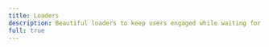 ```yaml
---
title: Loaders
description: Beautiful loaders to keep users engaged while waiting for content to load
full: true
---
```



<div className="grid gap-5 gap-y-8 md:grid-cols-2 xl:grid-cols-3">
  <DrawerCodePreview
    name="classic-loader"
    responsive
    code={(await extractSourceCode("classic-loader")).code}
    lang="tsx"
    classNameComponentContainer="p-16 pt-24"
  />
  <DrawerCodePreview
    name="modified-classic-loader"
    responsive
    code={(await extractSourceCode("modified-classic-loader")).code}
    lang="tsx"
    classNameComponentContainer="p-16 pt-24"
  />
  <DrawerCodePreview
    name="concentric-loader"
    responsive
    code={(await extractSourceCode("concentric-loader")).code}
    lang="tsx"
    classNameComponentContainer="p-16 pt-24"
  />
  <DrawerCodePreview
    name="bouncing-loader"
    responsive
    code={(await extractSourceCode("bouncing-loader")).code}
    lang="tsx"
    classNameComponentContainer="p-16 pt-24"
  />
  <DrawerCodePreview
    name="pulsating-loader"
    responsive
    code={(await extractSourceCode("pulsating-loader")).code}
    lang="tsx"
    classNameComponentContainer="p-16 pt-24"
  />
  <DrawerCodePreview
    name="ripple-loader"
    responsive
    code={(await extractSourceCode("ripple-loader")).code}
    lang="tsx"
    classNameComponentContainer="p-16 pt-24"
  />
  <DrawerCodePreview
    name="spiral-loader"
    responsive
    code={(await extractSourceCode("spiral-loader")).code}
    lang="tsx"
    classNameComponentContainer="p-16 pt-24"
  />
</div>